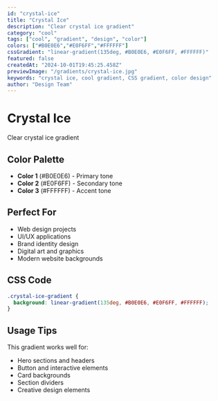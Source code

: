 ```yaml
---
id: "crystal-ice"
title: "Crystal Ice"
description: "Clear crystal ice gradient"
category: "cool"
tags: ["cool", "gradient", "design", "color"]
colors: ["#B0E0E6","#E0F6FF","#FFFFFF"]
cssGradient: "linear-gradient(135deg, #B0E0E6, #E0F6FF, #FFFFFF)"
featured: false
createdAt: "2024-10-01T19:45:25.458Z"
previewImage: "/gradients/crystal-ice.jpg"
keywords: "crystal ice, cool gradient, CSS gradient, color design"
author: "Design Team"
---
```


# Crystal Ice

Clear crystal ice gradient

## Color Palette

- **Color 1** (#B0E0E6) - Primary tone
- **Color 2** (#E0F6FF) - Secondary tone
- **Color 3** (#FFFFFF) - Accent tone

## Perfect For

- Web design projects
- UI/UX applications
- Brand identity design
- Digital art and graphics
- Modern website backgrounds

## CSS Code

```css
.crystal-ice-gradient {
  background: linear-gradient(135deg, #B0E0E6, #E0F6FF, #FFFFFF);
}
```

## Usage Tips

This gradient works well for:
- Hero sections and headers
- Button and interactive elements
- Card backgrounds
- Section dividers
- Creative design elements
